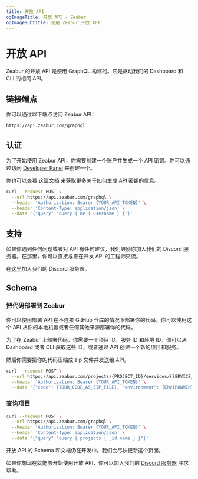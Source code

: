 ```yaml
---
title: 开放 API
ogImageTitle: 开放 API - Zeabur
ogImageSubtitle: 使用 Zeabur 开放 API
---
```



# 开放 API

Zeabur 的开放 API 是使用 GraphQL 构建的。它是驱动我们的 Dashboard 和 CLI 的相同 API。

## 链接端点

你可以通过以下端点访问 Zeabur API：

```http
https://api.zeabur.com/graphql
```

## 认证

为了开始使用 Zeabur API，你需要创建一个账户并生成一个 API 密钥。你可以通过访问 [Developer Panel](https://dash.zeabur.com/account/developer) 来创建一个。

你也可以查看 [这篇文档](./use-api-key) 来获取更多关于如何生成 API 密钥的信息。

```bash
curl --request POST \
  --url https://api.zeabur.com/graphql \
  --header 'Authorization: Bearer {YOUR_API_TOKEN}' \
  --header 'Content-Type: application/json' \
  --data '{"query":"query { me { username } }"}'
```

## 支持

如果你遇到任何问题或者对 API 有任何建议，我们鼓励你加入我们的 Discord 服务器。在那里，你可以直接与正在开发 API 的工程师交流。

在[这里](https://discord.gg/yrnVvTCM7g)加入我们的 Discord 服务器。

## Schema

### 把代码部署到 Zeabur

你可以使用部署 API 在不连接 GitHub 仓库的情况下部署你的代码。你可以使用这个 API 从你的本地机器或者任何其他来源部署你的代码。

为了在 Zeabur 上部署代码，你需要一个项目 ID，服务 ID 和环境 ID。你可以从 Dashboard 或者 CLI 获取这些 ID，或者通过 API 创建一个新的项目和服务。

然后你需要把你的代码压缩成 zip 文件并发送给 API。

```bash
curl --request POST \
  --url https://api.zeabur.com/projects/{PROJECT_ID}/services/{SERVICE_ID}/deploy \
  --header 'Authorization: Bearer {YOUR_API_TOKEN}' \
  --data '{"code": {YOUR_CODE_AS_ZIP_FILE}, "environment": {ENVIRONMENT_ID}}'
```

### 查询项目

```bash
curl --request POST \
  --url https://api.zeabur.com/graphql \
  --header 'Authorization: Bearer {YOUR_API_TOKEN}' \
  --header 'Content-Type: application/json' \
  --data '{"query":"query { projects { _id name } }"}'
```

<Callout>
  开放 API 的 Schema 和文档仍在开发中。我们会尽快更新这个页面。

  如果你想现在就能够开始使用开放 API，你可以加入我们的 [Discord 服务器](https://discord.gg/yrnVvTCM7g) 寻求帮助。
</Callout>
